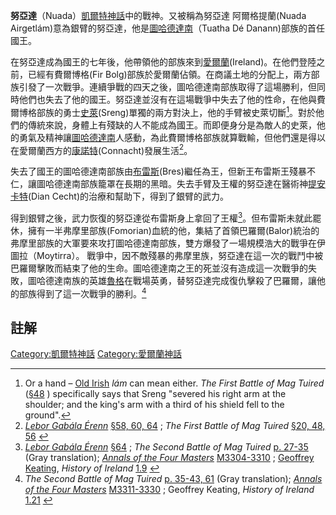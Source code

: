 '''努亞達'''（Nuada）[[凱爾特神話|凱爾特神話]]中的戰神。又被稱為努亞達 阿爾格提蘭(Nuada Airgetlám)意為銀臂的努亞達，他是[[圖哈德達南|圖哈德達南]]（Tuatha Dé Danann)部族的首任國王。

在努亞達成為國王的七年後，他帶領他的部族來到[[愛爾蘭|愛爾蘭]](Ireland)。在他們登陸之前，已經有費爾博格(Fir Bolg)部族於愛爾蘭佔領。在商議土地的分配上，兩方部族引發了一次戰爭。連續爭戰的四天之後，圖哈德達南部族取得了這場勝利，但同時他們也失去了他的國王。努亞達並沒有在這場戰爭中失去了他的性命，在他與費爾博格部族的勇士[[史萊|史萊]](Sreng)單獨的兩方對決上，他的手臂被史萊切斷<ref>Or a hand – [[Old_Irish_language|Old Irish]] ''lám'' can mean either. ''The First Battle of Mag Tuired'' ([http://www.maryjones.us/ctexts/1maghtured.html §48] {{Wayback|url=http://www.maryjones.us/ctexts/1maghtured.html |date=20090504180957 }}) specifically says that Sreng "severed his right arm at the shoulder; and the king's arm with a third of his shield fell to the ground".</ref>。對於他們的傳統來說，身體上有殘缺的人不能成為國王。而即便身分是為敵人的史萊，他的勇氣及精神讓[[圖哈德達南|圖哈德達南]]人感動，為此費爾博格部族就算戰輸，但他們還是得以在愛爾蘭西方的[[康諾特|康諾特]](Connacht)發展生活<ref>''[[Lebor_Gabála_Érenn|Lebor Gabála Érenn]]'' [http://www.maryjones.us/ctexts/lebor4.html §58, 60, 64] {{Wayback|url=http://www.maryjones.us/ctexts/lebor4.html |date=20100715225248 }}; ''The First Battle of Mag Tuired'' [http://www.maryjones.us/ctexts/1maghtured.html §20, 48, 56] {{Wayback|url=http://www.maryjones.us/ctexts/1maghtured.html |date=20090504180957 }}</ref>。

失去了國王的圖哈德達南部族由[[布雷斯|布雷斯]](Bres)繼任為王，但新王布雷斯王殘暴不仁，讓圖哈德達南部族籠罩在長期的黑暗。失去手臂及王權的努亞達在醫術神[[提安卡特|提安卡特]](Dian Cecht)的治療和幫助下，得到了銀臂的武力。

得到銀臂之後，武力恢復的努亞達從布雷斯身上拿回了王權<ref>''[[Lebor_Gabála_Érenn|Lebor Gabála Érenn]]'' [http://www.maryjones.us/ctexts/lebor4.html §64] {{Wayback|url=http://www.maryjones.us/ctexts/lebor4.html |date=20100715225248 }}; ''The Second Battle of Mag Tuired'' [http://www.ucc.ie/celt/published/T300010.html p. 27-35] {{Wayback|url=http://www.ucc.ie/celt/published/T300010.html |date=20161221111242 }} (Gray translation); ''[[Annals_of_the_Four_Masters|Annals of the Four Masters]]'' [http://www.ucc.ie/celt/published/T100005A/text004.html M3304-3310] {{Wayback|url=http://www.ucc.ie/celt/published/T100005A/text004.html |date=20161214200859 }}; [[Geoffrey_Keating|Geoffrey Keating]], ''History of Ireland'' [http://www.ucc.ie/celt/published/T100054/text019.html 1.9] {{Wayback|url=http://www.ucc.ie/celt/published/T100054/text019.html |date=20161221073319 }}</ref>。但布雷斯未就此罷休，擁有一半弗摩里部族(Fomorian)血統的他，集結了首領巴羅爾(Balor)統治的弗摩里部族的大軍要來攻打圖哈德達南部族，雙方爆發了一場規模浩大的戰爭在伊圖拉（Moytirra）。
戰爭中，因不敵殘暴的弗摩里族，努亞達在這一次的戰鬥中被巴羅爾擊敗而結束了他的生命。圖哈德達南之王的死並沒有造成這一次戰爭的失敗，圖哈德達南族的英雄[[魯格|魯格]]在戰場英勇，替努亞達完成復仇擊殺了巴羅爾，讓他的部族得到了這一次戰爭的勝利。<ref>''The Second Battle of Mag Tuired'' [http://www.ucc.ie/celt/published/T300010.html p. 35-43, 61] {{Wayback|url=http://www.ucc.ie/celt/published/T300010.html |date=20161221111242 }} (Gray translation); ''[[Annals_of_the_Four_Masters|Annals of the Four Masters]]'' [http://www.ucc.ie/celt/published/T100005A/text004.html M3311-3330] {{Wayback|url=http://www.ucc.ie/celt/published/T100005A/text004.html |date=20161214200859 }}; Geoffrey Keating, ''History of Ireland'' [http://www.ucc.ie/celt/published/T100054/text021.html 1.21] {{Wayback|url=http://www.ucc.ie/celt/published/T100054/text021.html |date=20170126112334 }}</ref>

==註解==


{{威尔士神话}}
[[Category:凱爾特神話|Category:凱爾特神話]]
[[Category:愛爾蘭神話|Category:愛爾蘭神話]]